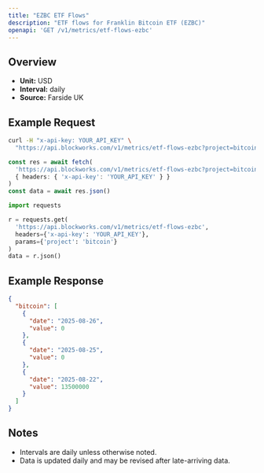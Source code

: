 ```yaml
---
title: "EZBC ETF Flows"
description: "ETF flows for Franklin Bitcoin ETF (EZBC)"
openapi: 'GET /v1/metrics/etf-flows-ezbc'
---
```


## Overview

- **Unit:** USD
- **Interval:** daily
- **Source:** Farside UK

## Example Request

<CodeGroup>

```bash cURL
curl -H "x-api-key: YOUR_API_KEY" \
  "https://api.blockworks.com/v1/metrics/etf-flows-ezbc?project=bitcoin"
```

```typescript TypeScript
const res = await fetch(
  'https://api.blockworks.com/v1/metrics/etf-flows-ezbc?project=bitcoin',
  { headers: { 'x-api-key': 'YOUR_API_KEY' } }
)
const data = await res.json()
```

```python Python
import requests

r = requests.get(
  'https://api.blockworks.com/v1/metrics/etf-flows-ezbc',
  headers={'x-api-key': 'YOUR_API_KEY'},
  params={'project': 'bitcoin'}
)
data = r.json()
```

</CodeGroup>

## Example Response

```json
{
  "bitcoin": [
    {
      "date": "2025-08-26",
      "value": 0
    },
    {
      "date": "2025-08-25",
      "value": 0
    },
    {
      "date": "2025-08-22",
      "value": 13500000
    }
  ]
}
```

## Notes
- Intervals are daily unless otherwise noted.
- Data is updated daily and may be revised after late-arriving data.

